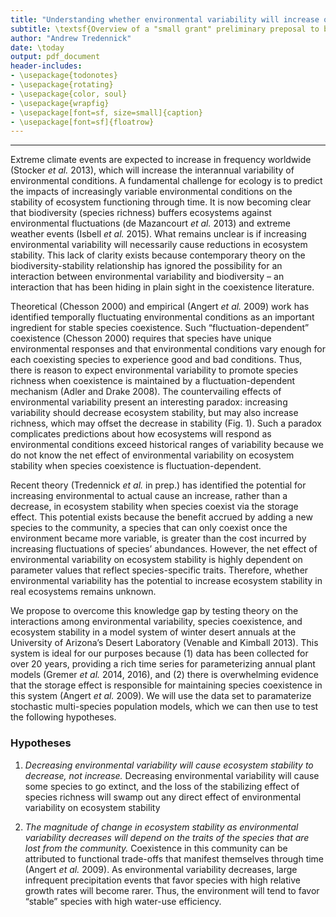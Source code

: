 ```yaml
---
title: "Understanding whether environmental variability will increase or decrease ecosystem stability when species coexist via the storage effect"
subtitle: \textsf{Overview of a "small grant" preliminary preposal to be submitted to NSF January 2017}
author: "Andrew Tredennick"
date: \today
output: pdf_document
header-includes:
- \usepackage{todonotes}
- \usepackage{rotating}
- \usepackage{color, soul}
- \usepackage{wrapfig}
- \usepackage[font=sf, size=small]{caption}
- \usepackage[font=sf]{floatrow}
---
```


--------------------
 
Extreme climate events are expected to increase in frequency worldwide (Stocker *et al.* 2013), which will increase the interannual variability of environmental conditions.
A fundamental challenge for ecology is to predict the impacts of increasingly variable environmental conditions on the stability of ecosystem functioning through time.
It is now becoming clear that biodiversity (species richness) buffers ecosystems against environmental fluctuations (de Mazancourt *et al.* 2013) and extreme weather events (Isbell *et al.* 2015).
What remains unclear is if increasing environmental variability will necessarily cause reductions in ecosystem stability.
This lack of clarity exists because contemporary theory on the biodiversity-stability relationship has ignored the possibility for an interaction between environmental variability and biodiversity -- an interaction that has been hiding in plain sight in the coexistence literature.

\begin{wrapfigure}[25]{r}{0.45\textwidth}
  \centering
     \includegraphics[height=2in]{../figures/coex-bef_concept-01.png}
  \caption{An integrated theory to understand the net effect of environmental variability on ecosystem stability. Coexistence theory (in orange bubble) has focused on how environmental variability can maintain diversity by stabilizing species coexistence, while diversity-stability theory (in blue bubble) has focused on the effect of species richness on ecosystem stability. In combination, environmental variability will decrease ecosystem stability, but it may also increase species richness, which can then increase ecosystem stability. We propose empirical tests to understand the full effect of environmental variability when it also promotes diversity.}
\end{wrapfigure}

Theoretical (Chesson 2000) and empirical (Angert *et al.* 2009) work has identified temporally fluctuating environmental conditions as an important ingredient for stable species coexistence.
Such "fluctuation-dependent" coexistence (Chesson 2000) requires that species have unique environmental responses and that environmental conditions vary enough for each coexisting species to experience good and bad conditions.
Thus, there is reason to expect environmental variability to promote species richness when coexistence is maintained by a fluctuation-dependent mechanism (Adler and Drake 2008).
The countervailing effects of environmental variability present an interesting paradox: increasing variability should decrease ecosystem stability, but may also increase richness, which may offset the decrease in stability (Fig. 1).
Such a paradox complicates predictions about how ecosystems will respond as environmental conditions exceed historical ranges of variability because we do not know the net effect of environmental variability on ecosystem stability when species coexistence is fluctuation-dependent.

Recent theory (Tredennick *et al.* in prep.) has identified the potential for increasing environmental to actual cause an increase, rather than a decrease, in ecosystem stability when species coexist via the storage effect.
This potential exists because the benefit accrued by adding a new species to the community, a species that can only coexist once the environment became more variable, is greater than the cost incurred by increasing fluctuations of species' abundances.
However, the net effect of environmental variability on ecosystem stability is highly dependent on parameter values that reflect species-specific traits.
Therefore, whether environmental variability has the potential to increase ecosystem stability in real ecosystems remains unknown.

We propose to overcome this knowledge gap by testing theory on the interactions among environmental variability, species coexistence, and ecosystem stability in a model system of winter desert annuals at the University of Arizona's Desert Laboratory (Venable and Kimball 2013).
This system is ideal for our purposes because (1) data has been collected for over 20 years, providing a rich time series for parameterizing annual plant models (Gremer *et al.* 2014, 2016), and (2) there is overwhelming evidence that the storage effect is responsible for maintaining species coexistence in this system (Angert *et al.* 2009).
We will use the data set to paramaterize stochastic multi-species population models, which we can then use to test the following hypotheses.

### Hypotheses
1. *Decreasing environmental variability will cause ecosystem stability to decrease, not increase.* Decreasing environmental variability will cause some species to go extinct, and the loss of the stabilizing effect of species richness will swamp out any direct effect of environmental variability on ecosystem stability

2. *The magnitude of change in ecosystem stability as environmental variability decreases will depend on the traits of the species that are lost from the community.* Coexistence in this community can be attributed to functional trade-offs that manifest themselves through time (Angert *et al.* 2009). As environmental variability decreases, large infrequent precipitation events that favor species with high relative growth rates will become rarer. Thus, the environment will tend to favor "stable" species with high water-use efficiency. 



